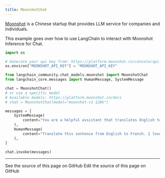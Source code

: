 ```yaml
---
title: MoonshotChat
---
```


[Moonshot](https://platform.moonshot.cn/) is a Chinese startup that provides LLM service for companies and individuals.

This example goes over how to use LangChain to interact with Moonshot Inference for Chat.

```python
import os

# Generate your api key from: https://platform.moonshot.cn/console/api-keys
os.environ["MOONSHOT_API_KEY"] = "MOONSHOT_API_KEY"
```

```python
from langchain_community.chat_models.moonshot import MoonshotChat
from langchain_core.messages import HumanMessage, SystemMessage
```

```python
chat = MoonshotChat()
# or use a specific model
# Available models: https://platform.moonshot.cn/docs
# chat = MoonshotChat(model="moonshot-v1-128k")
```

```python
messages = [
    SystemMessage(
        content="You are a helpful assistant that translates English to French."
    ),
    HumanMessage(
        content="Translate this sentence from English to French. I love programming."
    ),
]

chat.invoke(messages)
```

---

<CardGroup cols={2}>
  <Card title="View Source" icon="eye" href="https://github.com/langchain-ai/docs/blob/main/src/oss/python/integrations/chat/moonshot.mdx">
    See the source of this page on GitHub
  </Card>
  <Card title="Edit Source" icon="pen-to-square" href="https://github.com/langchain-ai/docs/edit/main/src/oss/python/integrations/chat/moonshot.mdx">
    Edit the source of this page on GitHub
  </Card>
</CardGroup>
